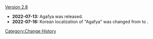 [[Version 2.8]]
* '''2022-07-13:''' Agafya was released.
* '''2022-07-16:''' Korean localization of "Agafya" was changed from {{ko|아가샤|rm=Agasya}} to {{ko|아가피아|rm=Agapia}}.
<noinclude>[[Category:Change History]]</noinclude>